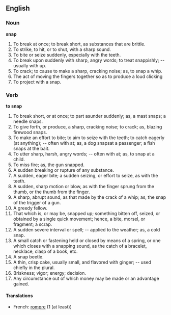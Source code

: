 ==English==

===Noun===

'''snap'''

#To break at once; to break short, as substances that are brittle.
#To strike, to hit, or to shut, with a sharp sound.
#To bite or seize suddenly, especially with the teeth.
#To break upon suddenly with sharp, angry words; to treat snappishly; -- usually with up.
#To crack; to cause to make a sharp, cracking noise; as, to snap a whip.
#The act of moving the fingers together so as to produce a loud clicking
#To project with a snap.

===Verb===

'''to snap'''

#To break short, or at once; to part asunder suddenly; as, a mast snaps; a needle snaps.
#To give forth, or produce, a sharp, cracking noise; to crack; as, blazing firewood snaps.
#To make an effort to bite; to aim to seize with the teeth; to catch eagerly (at anything); -- often with at; as, a dog snapsat a passenger; a fish snaps at the bait.
#To utter sharp, harsh, angry words; -- often with at; as, to snap at a child.
#To miss fire; as, the gun snapped.
#A sudden breaking or rupture of any substance.
#A sudden, eager bite; a sudden seizing, or effort to seize, as with the teeth.
#A sudden, sharp motion or blow, as with the finger sprung from the thumb, or the thumb from the finger.
#A sharp, abrupt sound, as that made by the crack of a whip; as, the snap of the trigger of a gun.
#A greedy fellow.
#That which is, or may be, snapped up; something bitten off, seized, or obtained by a single quick movement; hence, a bite, morsel, or fragment; a scrap.
#A sudden severe interval or spell; -- applied to the weather; as, a cold snap.
#A small catch or fastening held or closed by means of a spring, or one which closes with a snapping sound, as the catch of a bracelet, necklace, clasp of a book, etc.
#A snap beetle.
#A thin, crisp cake, usually small, and flavored with ginger; -- used chiefly in the plural.
#Briskness; vigor; energy; decision.
#Any circumstance out of which money may be made or an advantage gained.

====Translations====
*French: [[rompre]] (1 (at least))